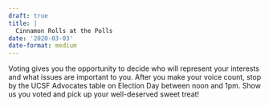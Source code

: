```yaml
---
draft: true 
title: |
  Cinnamon Rolls at the Polls
date: '2020-03-03'
date-format: medium 
---
```



Voting gives you the opportunity to decide who will represent your interests and what issues are important to you. After you make your voice count, stop by the UCSF Advocates table on Election Day between noon and 1pm. Show us you voted and pick up your well-deserved sweet treat!


